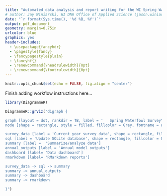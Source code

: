 ```yaml
---
title: "Automated data analysis and report writing for the WI Spring Waterfowl Survey"
# author: Jay Winiarski, WI DNR Office of Applied Science (jason.winiarski@wisconsin.gov)
date: "`r format(Sys.time(), '%d %B, %Y')`"
output: pdf_document
geometry: margin=0.75in
urlcolor: blue
graphics: yes
header-includes:
  - \usepackage{fancyhdr}
  - \pagestyle{fancy}
  - \fancypagestyle{plain}
  - \fancyhf{}
  - \renewcommand{\headrulewidth}{0pt}
  - \renewcommand{\footrulewidth}{0pt}
---
```


```r
knitr::opts_chunk$set(echo = FALSE, fig.align = "center")
```

\fontsize{12}{14}
\selectfont

Finish adding workflow instructions here...

```r
library(DiagrammeR)

DiagrammeR::grViz("digraph {

graph [layout = dot, rankdir = TB, label = '   Spring Waterfowl Survey\n\n', labelloc = t, fontname = arial] # LR
node [shape = rectangle, style = filled, fillcolor = Grey, fontname = arial]

survey_data [label = 'Current year survey data', shape = rectangle, fillcolor = Grey]
sql [label = 'Update SQLite database', shape = rectangle, fillcolor = Grey]
summary [label =  'Summarize/analyze data']
annual_outputs [label = 'Annual model outputs']
dashboard [label= 'Data dashboard']
rmarkdown [label= 'RMarkdown reports']

survey_data -> sql -> summary
summary -> annual_outputs
summary -> dashboard
summary -> rmarkdown

}")
```

